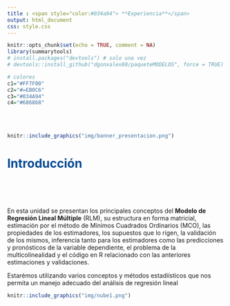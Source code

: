 ```yaml
---
title : <span style="color:#034a94"> **Experiencia**</span>
output: html_document
css: style.css
---
```



```r
knitr::opts_chunk$set(echo = TRUE, comment = NA)
library(summarytools)
# install.packages("devtools") # solo una vez
# devtools::install_github("dgonxalex80/paqueteMODELOS", force = TRUE)

# colores
c1="#FF7F00"
c2="#=EB0C6"
c3="#034A94"
c4="#686868"

```

</br></br>

```r
knitr::include_graphics("img/banner_presentacion.png")
```

# <span style="color:#034a94">**Introducción**</span>

</br></br></br>

En esta unidad se presentan los principales conceptos del **Modelo de Regresión Lineal Múltiple** (RLM), su estructura en forma matricial, estimación por el método de Mínimos Cuadrados Ordinarios (MCO), las propiedades de los estimadores, los supuestos que lo rigen, la validación de los mismos, inferencia tanto para los estimadores como las predicciones y pronósticos de la variable dependiente, el problema de la multicolinealidad y el código en R relacionado con las anteriores estimaciones y validaciones.


Estarémos utilizando varios conceptos y métodos estadiísticos que nos permita un manejo adecuado del análisis de regresión lineal


```r
knitr::include_graphics("img/nube1.png")
```